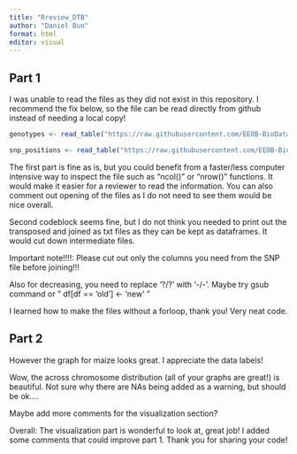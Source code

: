 ```yaml
---
title: "Rreview_DTB"
author: "Daniel Bun"
format: html
editor: visual
---
```


## Part 1

I was unable to read the files as they did not exist in this repository. I recommend the fix below, so the file can be read directly from github instead of needing a local copy!

```r
genotypes <- read_table("https://raw.githubusercontent.com/EEOB-BioData/BCB546_Spring2024/main/assignments/UNIX_Assignment/fang_et_al_genotypes.txt")

snp_positions <- read_table("https://raw.githubusercontent.com/EEOB-BioData/BCB546_Spring2024/main/assignments/UNIX_Assignment/snp_position.txt")
```

The first part is fine as is, but you could benefit from a faster/less computer intensive way to inspect the file such as "ncol()" or "nrow()" functions. It would make it easier for a reviewer to read the information. You can also comment out opening of the files as I do not need to see them would be nice overall.

Second codeblock seems fine, but I do not think you needed to print out the transposed and joined as txt files as they can be kept as dataframes. It would cut down intermediate files.

Important note!!!!: Please cut out only the columns you need from the SNP file before joining!!!

Also for decreasing, you need to replace '?/?' with '-/-'. Maybe try gsub command or " df\[df == 'old'\] \<- 'new' "

I learned how to make the files without a forloop, thank you! Very neat code.

## Part 2

However the graph for maize looks great. I appreciate the data labels!

Wow, the across chromosome distribution (all of your graphs are great!) is beautiful. Not sure why there are NAs being added as a warning, but should be ok....

Maybe add more comments for the visualization section?

Overall: The visualization part is wonderful to look at, great job! I added some comments that could improve part 1. Thank you for sharing your code!
